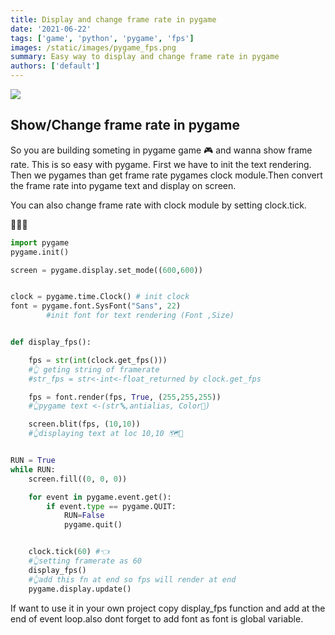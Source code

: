 ```yaml
---
title: Display and change frame rate in pygame
date: '2021-06-22'
tags: ['game', 'python', 'pygame', 'fps']
images: /static/images/pygame_fps.png
summary: Easy way to display and change frame rate in pygame
authors: ['default']
---
```


![](/static/images/pygame_fps.png)

## Show/Change frame rate in pygame

So you are building someting in pygame game 🎮 and wanna show frame rate.
This is so easy with pygame. First we have to init the text rendering.
Then we pygames than get frame rate pygames clock module.Then convert
the frame rate into pygame text and display on screen.

You can also change frame rate with clock module by setting clock.tick.

👾👾👾

```python
import pygame
pygame.init()

screen = pygame.display.set_mode((600,600))


clock = pygame.time.Clock() # init clock
font = pygame.font.SysFont("Sans", 22)
        #init font for text rendering (Font ,Size)


def display_fps():

    fps = str(int(clock.get_fps()))
    #👆 geting string of framerate
    #str_fps = str<-int<-float_returned by clock.get_fps

    fps = font.render(fps, True, (255,255,255))
    #👆pygame text <-(str🔤,antialias, Color🎨)

    screen.blit(fps, (10,10))
    #👆displaying text at loc 10,10 🗺️📍


RUN = True
while RUN:
    screen.fill((0, 0, 0))

    for event in pygame.event.get():
        if event.type == pygame.QUIT:
            RUN=False
            pygame.quit()


    clock.tick(60) #👈
    #👆setting framerate as 60
    display_fps()
    #👆add this fn at end so fps will render at end
    pygame.display.update()


```

If want to use it in your own project copy display_fps function
and add at the end of event loop.also dont forget to add font
as font is global variable.
